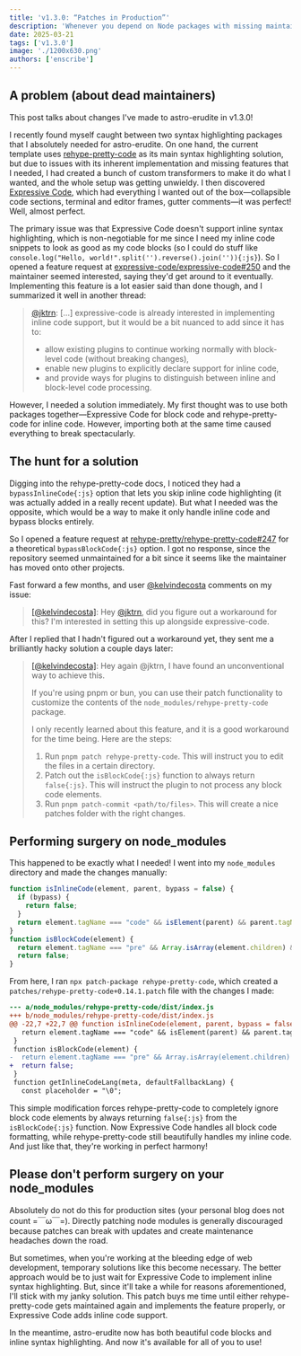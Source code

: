 ```yaml
---
title: 'v1.3.0: “Patches in Production”'
description: 'Whenever you depend on Node packages with missing maintainers, patching becomes a necessary evil.'
date: 2025-03-21
tags: ['v1.3.0']
image: './1200x630.png'
authors: ['enscribe']
---
```


## A problem (about dead maintainers)

This post talks about changes I've made to astro-erudite in v1.3.0!

I recently found myself caught between two syntax highlighting packages that I absolutely needed for astro-erudite. On one hand, the current template uses [rehype-pretty-code](https://rehype-pretty.pages.dev/) as its main syntax highlighting solution, but due to issues with its inherent implementation and missing features that I needed, I had created a bunch of custom transformers to make it do what I wanted, and the whole setup was getting unwieldy. I then discovered [Expressive Code](https://expressive-code.com/), which had everything I wanted out of the box—collapsible code sections, terminal and editor frames, gutter comments—it was perfect! Well, almost perfect.

The primary issue was that Expressive Code doesn't support inline syntax highlighting, which is non-negotiable for me since I need my inline code snippets to look as good as my code blocks (so I could do stuff like `console.log("Hello, world!".split('').reverse().join('')){:js}`). So I opened a feature request at [expressive-code/expressive-code#250](https://github.com/expressive-code/expressive-code/issues/250) and the maintainer seemed interested, saying they'd get around to it eventually. Implementing this feature is a lot easier said than done though, and I summarized it well in another thread:

> [@jktrn](https://github.com/rehype-pretty/rehype-pretty-code/issues/247#issuecomment-2619869436): [...] expressive-code is already interested in implementing inline code support, but it would be a bit nuanced to add since it has to:
> 
> - allow existing plugins to continue working normally with block-level code (without breaking changes),
> - enable new plugins to explicitly declare support for inline code,
> - and provide ways for plugins to distinguish between inline and block-level code processing.

However, I needed a solution immediately. My first thought was to use both packages together—Expressive Code for block code and rehype-pretty-code for inline code. However, importing both at the same time caused everything to break spectacularly.

## The hunt for a solution

Digging into the rehype-pretty-code docs, I noticed they had a `bypassInlineCode{:js}` option that lets you skip inline code highlighting (it was actually added in a really recent update). But what I needed was the opposite, which would be a way to make it only handle inline code and bypass blocks entirely.

So I opened a feature request at [rehype-pretty/rehype-pretty-code#247](https://github.com/rehype-pretty/rehype-pretty-code/issues/247) for a theoretical `bypassBlockCode{:js}` option. I got no response, since the repository seemed unmaintained for a bit since it seems like the maintainer has moved onto other projects.

Fast forward a few months, and user [@kelvindecosta](https://github.com/kelvindecosta) comments on my issue:

> [[@kelvindecosta]](https://github.com/rehype-pretty/rehype-pretty-code/issues/247#issuecomment-2610536000): Hey [@jktrn](https://github.com/jktrn), did you figure out a workaround for this? I'm interested in setting this up alongside expressive-code.

After I replied that I hadn't figured out a workaround yet, they sent me a brilliantly hacky solution a couple days later:

> [[@kelvindecosta]](https://github.com/rehype-pretty/rehype-pretty-code/issues/247#issuecomment-2619666231): Hey again @jktrn, I have found an unconventional way to achieve this.
> 
> If you're using pnpm or bun, you can use their patch functionality to customize the contents of the `node_modules/rehype-pretty-code` package.
> 
> I only recently learned about this feature, and it is a good workaround for the time being. Here are the steps:
> 
> 1. Run `pnpm patch rehype-pretty-code`. This will instruct you to edit the files in a certain directory.
> 2. Patch out the `isBlockCode{:js}` function to always return `false{:js}`. This will instruct the plugin to not process any block code elements.
> 3. Run `pnpm patch-commit <path/to/files>`. This will create a nice patches folder with the right changes.

## Performing surgery on node_modules

This happened to be exactly what I needed! I went into my `node_modules` directory and made the changes manually:

```js title="node_modules⠀›⠀rehype-pretty-code⠀›⠀dist⠀›⠀index.js" startLineNumber=18 ins={9} del={8}
function isInlineCode(element, parent, bypass = false) {
  if (bypass) {
    return false;
  }
  return element.tagName === "code" && isElement(parent) && parent.tagName !== "pre" || element.tagName === "inlineCode";
}
function isBlockCode(element) {
  return element.tagName === "pre" && Array.isArray(element.children) && element.children.length === 1 && isElement(element.children[0]) && element.children[0].tagName === "code";
  return false;
}
```

From here, I ran `npx patch-package rehype-pretty-code`, which created a `patches/rehype-pretty-code+0.14.1.patch` file with the changes I made:

```diff title="patches⠀›⠀rehype-pretty-code+0.14.1.patch"
--- a/node_modules/rehype-pretty-code/dist/index.js
+++ b/node_modules/rehype-pretty-code/dist/index.js
@@ -22,7 +22,7 @@ function isInlineCode(element, parent, bypass = false) {
   return element.tagName === "code" && isElement(parent) && parent.tagName !== "pre" || element.tagName === "inlineCode";
 }
 function isBlockCode(element) {
-  return element.tagName === "pre" && Array.isArray(element.children) && element.children.length === 1 && isElement(element.children[0]) && element.children[0].tagName === "code";
+  return false;
 }
 function getInlineCodeLang(meta, defaultFallbackLang) {
   const placeholder = "\0";
```

This simple modification forces rehype-pretty-code to completely ignore block code elements by always returning `false{:js}` from the `isBlockCode{:js}` function. Now Expressive Code handles all block code formatting, while rehype-pretty-code still beautifully handles my inline code. And just like that, they're working in perfect harmony!

## Please don't perform surgery on your node_modules

Absolutely do not do this for production sites (your personal blog does not count =￣ω￣=). Directly patching node modules is generally discouraged because patches can break with updates and create maintenance headaches down the road.

But sometimes, when you're working at the bleeding edge of web development, temporary solutions like this become necessary. The better approach would be to just wait for Expressive Code to implement inline syntax highlighting. But, since it'll take a while for reasons aforementioned, I'll stick with my janky solution. This patch buys me time until either rehype-pretty-code gets maintained again and implements the feature properly, or Expressive Code adds inline code support.

In the meantime, astro-erudite now has both beautiful code blocks and inline syntax highlighting. And now it's available for all of you to use!